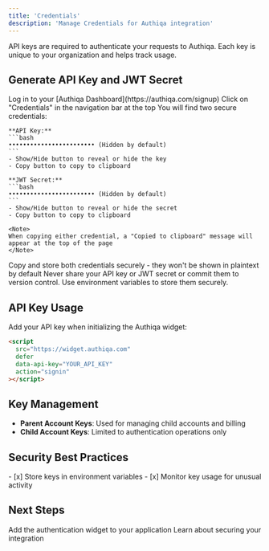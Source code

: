 ```yaml
---
title: 'Credentials'
description: 'Manage Credentials for Authiqa integration'
---
```


API keys are required to authenticate your requests to Authiqa. Each key is unique to your organization and helps track usage.

## Generate API Key and JWT Secret

<Steps>
  <Step title="Access Dashboard">
    Log in to your [Authiqa Dashboard](https://authiqa.com/signup)
  </Step>

  <Step title="Navigate to Credentials Page">
    Click on "Credentials" in the navigation bar at the top
  </Step>

  <Step title="View Your Credentials">
    You will find two secure credentials:
    
    **API Key:**
    ```bash
    •••••••••••••••••••••••• (Hidden by default)
    ```
    - Show/Hide button to reveal or hide the key
    - Copy button to copy to clipboard
    
    **JWT Secret:**
    ```bash
    •••••••••••••••••••••••• (Hidden by default)
    ```
    - Show/Hide button to reveal or hide the secret
    - Copy button to copy to clipboard
    
    <Note>
    When copying either credential, a "Copied to clipboard" message will appear at the top of the page
    </Note>
  </Step>

  <Step title="Save Keys Securely">
    Copy and store both credentials securely - they won't be shown in plaintext by default
  </Step>
</Steps>

<Warning>
  Never share your API key or JWT secret or commit them to version control. Use environment variables to store them securely.
</Warning>

## API Key Usage

Add your API key when initializing the Authiqa widget:

```html
<script
  src="https://widget.authiqa.com"
  defer
  data-api-key="YOUR_API_KEY"
  action="signin"
></script>
```


## Key Management

- **Parent Account Keys**: Used for managing child accounts and billing
- **Child Account Keys**: Limited to authentication operations only

## Security Best Practices

<Check>
  - [x] Store keys in environment variables
  - [x] Monitor key usage for unusual activity
</Check>

## Next Steps

<CardGroup cols={2}>
  <Card
    title="Install Widget"
    icon="code"
    href="/getting-started/widget-installation"
  >
    Add the authentication widget to your application
  </Card>
  <Card
    title="Security Guide"
    icon="shield-check"
    href="/features/security"
  >
    Learn about securing your integration
  </Card>
</CardGroup>